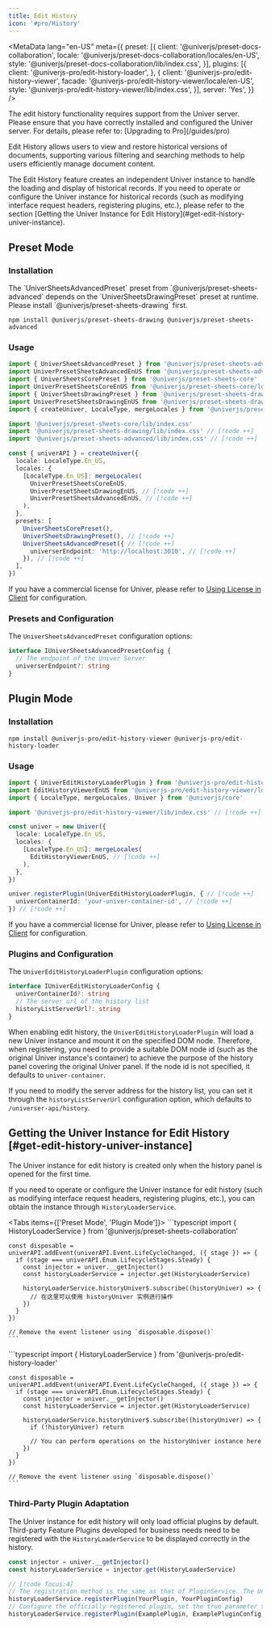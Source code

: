 ```yaml
---
title: Edit History
icon: '#pro/History'
---
```


<MetaData
  lang="en-US"
  meta={{
    preset: [{
      client: '@univerjs/preset-docs-collaboration',
      locale: '@univerjs/preset-docs-collaboration/locales/en-US',
      style: '@univerjs/preset-docs-collaboration/lib/index.css',
    }],
    plugins: [{
      client: '@univerjs-pro/edit-history-loader',
    }, {
      client: '@univerjs-pro/edit-history-viewer',
      facade: '@univerjs-pro/edit-history-viewer/locale/en-US',
      style: '@univerjs-pro/edit-history-viewer/lib/index.css',
    }],
    server: 'Yes',
  }}
/>

<Callout type="warning" title="Caution">
  The edit history functionality requires support from the Univer server. Please ensure that you have correctly installed and configured the Univer server. For details, please refer to: [Upgrading to Pro](/guides/pro)
</Callout>

Edit History allows users to view and restore historical versions of documents, supporting various filtering and searching methods to help users efficiently manage document content.

<Callout type="warning" title="Caution">
  The Edit History feature creates an independent Univer instance to handle the loading and display of historical records. If you need to operate or configure the Univer instance for historical records (such as modifying interface request headers, registering plugins, etc.), please refer to the section [Getting the Univer Instance for Edit History](#get-edit-history-univer-instance).
</Callout>

## Preset Mode

### Installation

<Callout>
  The `UniverSheetsAdvancedPreset` preset from `@univerjs/preset-sheets-advanced` depends on the `UniverSheetsDrawingPreset` preset at runtime. Please install `@univerjs/preset-sheets-drawing` first.
</Callout>

```package-install
npm install @univerjs/preset-sheets-drawing @univerjs/preset-sheets-advanced
```

### Usage

```typescript
import { UniverSheetsAdvancedPreset } from '@univerjs/preset-sheets-advanced' // [!code ++]
import UniverPresetSheetsAdvancedEnUS from '@univerjs/preset-sheets-advanced/locales/en-US' // [!code ++]
import { UniverSheetsCorePreset } from '@univerjs/preset-sheets-core'
import UniverPresetSheetsCoreEnUS from '@univerjs/preset-sheets-core/locales/en-US'
import { UniverSheetsDrawingPreset } from '@univerjs/preset-sheets-drawing' // [!code ++]
import UniverPresetSheetsDrawingEnUS from '@univerjs/preset-sheets-drawing/locales/en-US' // [!code ++]
import { createUniver, LocaleType, mergeLocales } from '@univerjs/presets'

import '@univerjs/preset-sheets-core/lib/index.css'
import '@univerjs/preset-sheets-drawing/lib/index.css' // [!code ++]
import '@univerjs/preset-sheets-advanced/lib/index.css' // [!code ++]

const { univerAPI } = createUniver({
  locale: LocaleType.En_US,
  locales: {
    [LocaleType.En_US]: mergeLocales(
      UniverPresetSheetsCoreEnUS,
      UniverPresetSheetsDrawingEnUS, // [!code ++]
      UniverPresetSheetsAdvancedEnUS, // [!code ++]
    ),
  },
  presets: [
    UniverSheetsCorePreset(),
    UniverSheetsDrawingPreset(), // [!code ++]
    UniverSheetsAdvancedPreset({ // [!code ++]
      universerEndpoint: 'http://localhost:3010', // [!code ++]
    }), // [!code ++]
  ],
})
```

If you have a commercial license for Univer, please refer to [Using License in Client](/guides/pro/license#in-preset-mode) for configuration.

### Presets and Configuration

The `UniverSheetsAdvancedPreset` configuration options:

```typescript
interface IUniverSheetsAdvancedPresetConfig {
  // The endpoint of the Univer Server
  universerEndpoint?: string
}
```

## Plugin Mode

### Installation

```package-install
npm install @univerjs-pro/edit-history-viewer @univerjs-pro/edit-history-loader
```

### Usage

```typescript
import { UniverEditHistoryLoaderPlugin } from '@univerjs-pro/edit-history-loader' // [!code ++]
import EditHistoryViewerEnUS from '@univerjs-pro/edit-history-viewer/locale/en-US' // [!code ++]
import { LocaleType, mergeLocales, Univer } from '@univerjs/core'

import '@univerjs-pro/edit-history-viewer/lib/index.css' // [!code ++]

const univer = new Univer({
  locale: LocaleType.En_US,
  locales: {
    [LocaleType.En_US]: mergeLocales(
      EditHistoryViewerEnUS, // [!code ++]
    ),
  },
})

univer.registerPlugin(UniverEditHistoryLoaderPlugin, { // [!code ++]
  univerContainerId: 'your-univer-container-id', // [!code ++]
}) // [!code ++]
```

If you have a commercial license for Univer, please refer to [Using License in Client](/guides/pro/license#in-plugin-mode) for configuration.

### Plugins and Configuration

The `UniverEditHistoryLoaderPlugin` configuration options:

```typescript
interface IUniverEditHistoryLoaderConfig {
  univerContainerId?: string
  // The server url of the history list
  historyListServerUrl?: string
}
```

When enabling edit history, the `UniverEditHistoryLoaderPlugin` will load a new Univer instance and mount it on the specified DOM node. Therefore, when registering, you need to provide a suitable DOM node id (such as the original Univer instance's container) to achieve the purpose of the history panel covering the original Univer panel. If the node id is not specified, it defaults to `univer-container`.

If you need to modify the server address for the history list, you can set it through the `historyListServerUrl` configuration option, which defaults to `/universer-api/history`.

## Getting the Univer Instance for Edit History [#get-edit-history-univer-instance]

<Callout title="Good to Know">
  The Univer instance for edit history is created only when the history panel is opened for the first time.
</Callout>

If you need to operate or configure the Univer instance for edit history (such as modifying interface request headers, registering plugins, etc.), you can obtain the instance through `HistoryLoaderService`.

<Tabs items={['Preset Mode', 'Plugin Mode']}>
  <Tab>
    ```typescript
    import { HistoryLoaderService } from '@univerjs/preset-sheets-collaboration'

    const disposable = univerAPI.addEvent(univerAPI.Event.LifeCycleChanged, ({ stage }) => {
      if (stage === univerAPI.Enum.LifecycleStages.Steady) {
        const injector = univer.__getInjector()
        const historyLoaderService = injector.get(HistoryLoaderService)

        historyLoaderService.historyUniver$.subscribe((historyUniver) => {
          // 在这里可以使用 historyUniver 实例进行操作
        })
      }
    })

    // Remove the event listener using `disposable.dispose()`
    ```
  </Tab>
  <Tab>
    ```typescript
    import { HistoryLoaderService } from '@univerjs-pro/edit-history-loader'

    const disposable = univerAPI.addEvent(univerAPI.Event.LifeCycleChanged, ({ stage }) => {
      if (stage === univerAPI.Enum.LifecycleStages.Steady) {
        const injector = univer.__getInjector()
        const historyLoaderService = injector.get(HistoryLoaderService)

        historyLoaderService.historyUniver$.subscribe((historyUniver) => {
          if (!historyUniver) return

          // You can perform operations on the historyUniver instance here
        })
      }
    })

    // Remove the event listener using `disposable.dispose()`
    ```
  </Tab>
</Tabs>

### Third-Party Plugin Adaptation

The Univer instance for edit history will only load official plugins by default. Third-party Feature Plugins developed for business needs need to be registered with the `HistoryLoaderService` to be displayed correctly in the history.

```typescript
const injector = univer.__getInjector()
const historyLoaderService = injector.get(HistoryLoaderService)

// [!code focus:4]
// The registration method is the same as that of PluginService. The Univer instance for edit history will register the corresponding plugins according to the following configuration after creation.
historyLoaderService.registerPlugin(YourPlugin, YourPluginConfig)
// Configure the officially registered plugin, set the true parameter to indicate that the original configuration should be overridden
historyLoaderService.registerPlugin(ExamplePlugin, ExamplePluginConfig, true)
```
